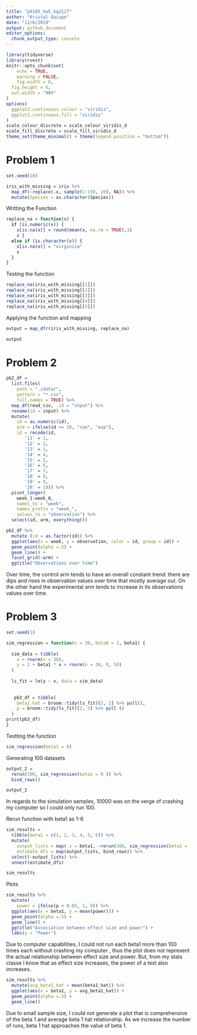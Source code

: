 ```yaml
---
title: "p8105_hw5_kq2127"
author: "Kristal Quispe"
date: "11/6/2019"
output: github_document
editor_options: 
  chunk_output_type: console
---
```


```r
library(tidyverse)
library(rvest)
knitr::opts_chunk$set(
	echo = TRUE,
	warning = FALSE,
	fig.width = 8, 
  fig.height = 6,
  out.width = "90%"
)
options(
  ggplot2.continuous.colour = "viridis",
  ggplot2.continuous.fill = "viridis"
)
scale_colour_discrete = scale_colour_viridis_d
scale_fill_discrete = scale_fill_viridis_d
theme_set(theme_minimal() + theme(legend.position = "bottom"))
```

# Problem 1

```r
set.seed(10)

iris_with_missing = iris %>% 
  map_df(~replace(.x, sample(1:150, 20), NA)) %>%
  mutate(Species = as.character(Species))

```


Writting the Function
```r
replace_na = function(x) {
  if (is.numeric(x)) {
    x[is.na(x)] = round(mean(x, na.rm = TRUE),1)
    x }
  else if (is.character(x)) {
    x[is.na(x)] = "virginica"
    x
  }
}
```


Testing the function
```r
replace_na(iris_with_missing[[1]])
replace_na(iris_with_missing[[2]])
replace_na(iris_with_missing[[3]])
replace_na(iris_with_missing[[4]])
replace_na(iris_with_missing[[5]])
```

Applying the function and mapping
```r
output = map_dfr(iris_with_missing, replace_na)

output
```

# Problem 2

```r
pb2_df = 
  list.files(
    path = "./data/",
    pattern = "*.csv",
    full.names = TRUE) %>% 
  map_df(read_csv, .id = "input") %>% 
  rename(id = input) %>% 
  mutate(
    id = as.numeric(id),
    arm = ifelse(id <= 10, "con", "exp"),
    id = recode(id,
       '11' = 1,
       '12' = 2,
       '13' = 3,
       '14' = 4,
       '15' = 5,
       '16' = 6,
       '17' = 7,
       '18' = 8,
       '19' = 9,
       '20' = 10)) %>% 
  pivot_longer(
    week_1:week_8,
    names_to = "week",
    names_prefix = "week_",
    values_to = "observation") %>%
  select(id, arm, everything())

pb2_df %>% 
  mutate (id = as.factor(id)) %>% 
  ggplot(aes(x = week, y = observation, color = id, group = id)) + 
  geom_point(alpha =.5) +
  geom_line() +
  facet_grid(~arm) +
  ggtitle("Observations over time") 


```
Over time, the control arm tends to have an overall constant trend: there are dips and rises in observation values over time that mostly average out. On the other hand the experimental arm tends to increase in its observations values over time. 


# Problem 3



```r
set.seed(1)

sim_regression = function(n = 30, beta0 = 2, beta1) {
  
  sim_data = tibble(
    x = rnorm(n = 30),
    y = 2 + beta1 * x + rnorm(n = 30, 0, 50)
  )
  
  ls_fit = lm(y ~ x, data = sim_data)
  
  
   pb3_df = tibble(
    beta1_hat = broom::tidy(ls_fit)[2, 2] %>% pull(),
    p = broom::tidy(ls_fit)[2, 5] %>% pull ()
  )
print(pb3_df)
}

```


Testting the function
```r
sim_regression(beta1 = 0)
```


Generating 100 datasets
```r
output_2 = 
  rerun(100, sim_regression(beta1 = 0 )) %>% 
  bind_rows()

output_2

```

In regards to the simulation samples, 10000 was on the verge of crashing my computer so I could only run 100.


Rerun function with beta1 as 1-6
```r
sim_results = 
  tibble(beta1 = c(1, 2, 3, 4, 5, 6)) %>% 
  mutate(
    output_lists = map(.x = beta1, ~rerun(100, sim_regression(beta1 = .x))),
    estimate_dfs = map(output_lists, bind_rows)) %>% 
  select(-output_lists) %>% 
  unnest(estimate_dfs)

sim_results
```

Plots
```r
sim_results %>% 
  mutate(
    power = ifelse(p < 0.05, 1, 0)) %>% 
  ggplot(aes(x = beta1, y = mean(power))) + 
  geom_point(alpha =.5) +
  geom_line() +
  ggtitle("Association between effect size and power") +
  labs(y = "Power")

```

Due to computer capabilities, I could not run each beta1 more than 100 times each without crashing my computer , thus the plot does not represent the actual relationship between effect size and power. But, from my stats classe I know that as effect size increases, the power of a test also increases. 

 
 
```r
sim_results %>% 
  mutate(avg_beta1_hat = mean(beta1_hat)) %>% 
  ggplot(aes(x = beta1, y = avg_beta1_hat)) + 
  geom_point(alpha =.5) +
  geom_line() 
```

Due to small sample size, I could not generate a plot that is comprehensive of the beta 1 and  average beta 1 hat relationship. As we increase the number of runs, beta 1 hat approaches the value of beta 1.

